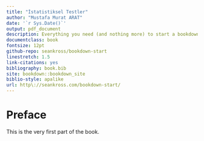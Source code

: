 ```yaml
--- 
title: "İstatistiksel Testler"
author: "Mustafa Murat ARAT"
date: '`r Sys.Date()`'
output: pdf_document
description: Everything you need (and nothing more) to start a bookdown book.
documentclass: book
fontsize: 12pt
github-repo: seankross/bookdown-start
linestretch: 1.5
link-citations: yes
bibliography: book.bib
site: bookdown::bookdown_site
biblio-style: apalike
url: http\://seankross.com/bookdown-start/
---
```


# Preface {-}

This is the very first part of the book.
